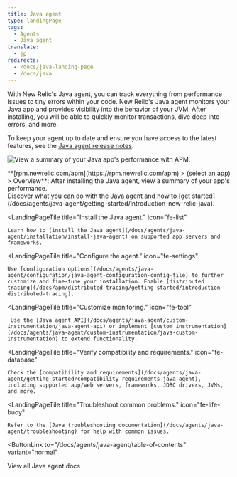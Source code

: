 ```yaml
---
title: Java agent
type: landingPage
tags:
  - Agents
  - Java agent
translate:
  - jp
redirects:
  - /docs/java-landing-page
  - /docs/java
---
```


With New Relic's Java agent, you can track everything from performance issues to tiny errors within your code. New Relic's Java agent monitors your Java app and provides visibility into the behavior of your JVM. After installing, you will be able to quickly monitor transactions, dive deep into errors, and more.

To keep your agent up to date and ensure you have access to the latest features, see the [Java agent release notes](/docs/release-notes/agent-release-notes/java-release-notes).

![View a summary of your Java app's performance with APM.](./images/Java_agent_landing_image.png "Java_agent_landing_image.png")

<figcaption>
  **[rpm.newrelic.com/apm](https://rpm.newrelic.com/apm) > (select an app) > Overview**: After installing the Java agent, view a summary of your app's performance.
</figcaption>

<LandingPageTileGrid>
  <LandingPageTile
    title="Get started."
    icon="fe-terminal"
  >
    Discover what you can do with the Java agent and how to [get started](/docs/agents/java-agent/getting-started/introduction-new-relic-java).
  </LandingPageTile>

  <LandingPageTile
    title="Install the Java agent."
    icon="fe-list"
  >
    Learn how to [install the Java agent](/docs/agents/java-agent/installation/install-java-agent) on supported app servers and frameworks.
  </LandingPageTile>

  <LandingPageTile
    title="Configure the agent."
    icon="fe-settings"
  >
    Use [configuration options](/docs/agents/java-agent/configuration/java-agent-configuration-config-file) to further customize and fine-tune your installation. Enable [distributed tracing](/docs/apm/distributed-tracing/getting-started/introduction-distributed-tracing).
  </LandingPageTile>

  <LandingPageTile
    title="Customize monitoring."
    icon="fe-tool"
  >
     Use the [Java agent API](/docs/agents/java-agent/custom-instrumentation/java-agent-api) or implement [custom instrumentation](/docs/agents/java-agent/custom-instrumentation/java-custom-instrumentation) to extend functionality.
  </LandingPageTile>

  <LandingPageTile
    title="Verify compatibility and requirements."
    icon="fe-database"
  >
    Check the [compatibility and requirements](/docs/agents/java-agent/getting-started/compatibility-requirements-java-agent), including supported app/web servers, frameworks, JDBC drivers, JVMs, and more.
  </LandingPageTile>

  <LandingPageTile
    title="Troubleshoot common problems."
    icon="fe-life-buoy"
  >
    Refer to the [Java troubleshooting documentation](/docs/agents/java-agent/troubleshooting) for help with common issues.
  </LandingPageTile>
</LandingPageTileGrid>

<ButtonLink
  to="/docs/agents/java-agent/table-of-contents"
  variant="normal"
>
  View all Java agent docs
</ButtonLink>
